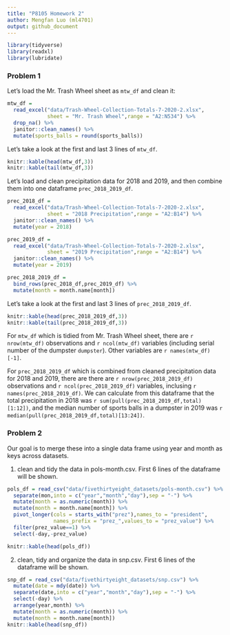 ```yaml
---
title: "P8105 Homework 2"
author: Mengfan Luo (ml4701)
output: github_document
---
```


```r
library(tidyverse)
library(readxl)
library(lubridate)
```

### Problem 1

Let's load the Mr. Trash Wheel sheet as `mtw_df` and clean it:

```r
mtw_df = 
  read_excel("data/Trash-Wheel-Collection-Totals-7-2020-2.xlsx",
             sheet = "Mr. Trash Wheel",range = "A2:N534") %>% 
  drop_na() %>% 
  janitor::clean_names() %>% 
  mutate(sports_balls = round(sports_balls)) 

```

Let's take a look at the first and last 3 lines of `mtw_df`.

```r
knitr::kable(head(mtw_df,3))
knitr::kable(tail(mtw_df,3))
```


Let's load and clean precipitation data for 2018 and 2019, and then combine them into one dataframe `prec_2018_2019_df`.

```r
prec_2018_df = 
  read_excel("data/Trash-Wheel-Collection-Totals-7-2020-2.xlsx",
             sheet = "2018 Precipitation",range = "A2:B14") %>% 
  janitor::clean_names() %>% 
  mutate(year = 2018)

prec_2019_df = 
  read_excel("data/Trash-Wheel-Collection-Totals-7-2020-2.xlsx",
             sheet = "2019 Precipitation",range = "A2:B14") %>% 
  janitor::clean_names() %>% 
  mutate(year = 2019)

prec_2018_2019_df = 
  bind_rows(prec_2018_df,prec_2019_df) %>% 
  mutate(month = month.name[month])

```


Let's take a look at the first and last 3 lines of `prec_2018_2019_df`.

```r
knitr::kable(head(prec_2018_2019_df,3))
knitr::kable(tail(prec_2018_2019_df,3))
```

 
For `mtw_df` which is tidied from Mr. Trash Wheel sheet, there are ``r nrow(mtw_df)`` observations and ``r ncol(mtw_df)`` variables (including serial number of the dumpster `dumpster`). Other variables are ``r names(mtw_df)[-1]``.

For `prec_2018_2019_df` which is combined from cleaned precipitation data for 2018 and 2019, there are there are ``r nrow(prec_2018_2019_df)`` observations and ``r ncol(prec_2018_2019_df)`` variables, inclusing ``r names(prec_2018_2019_df)``. We can calculate from this dataframe that the total precipitation in 2018 was ``r sum(pull(prec_2018_2019_df,total)[1:12])``, and the median number of sports balls in a dumpster in 2019 was ``r median(pull(prec_2018_2019_df,total)[13:24])``.
 
 
### Problem 2

Our goal is to merge these into a single data frame using year and month as keys across datasets.

1. clean and tidy the data in pols-month.csv. First 6 lines of the dataframe will be shown. 

```r
pols_df = read_csv("data/fivethirtyeight_datasets/pols-month.csv") %>% 
  separate(mon,into = c("year","month","day"),sep = "-") %>% 
  mutate(month = as.numeric(month)) %>% 
  mutate(month = month.name[month]) %>% 
  pivot_longer(cols = starts_with("prez"),names_to = "president",
               names_prefix = "prez_",values_to = "prez_value") %>% 
  filter(prez_value==1) %>% 
  select(-day,-prez_value) 

knitr::kable(head(pols_df))
```


2. clean, tidy and organize the data in snp.csv. First 6 lines of the dataframe will be shown. 

```r
snp_df = read_csv("data/fivethirtyeight_datasets/snp.csv") %>% 
  mutate(date = mdy(date)) %>% 
  separate(date,into = c("year","month","day"),sep = "-") %>% 
  select(-day) %>% 
  arrange(year,month) %>% 
  mutate(month = as.numeric(month)) %>% 
  mutate(month = month.name[month])
knitr::kable(head(snp_df))
```



